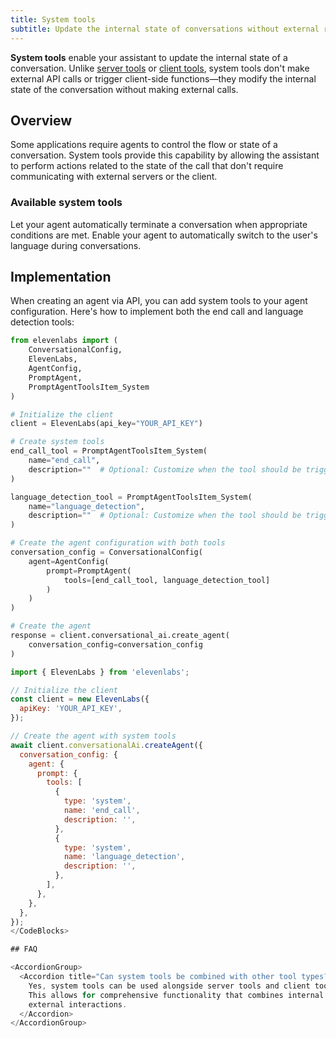 ```yaml
---
title: System tools
subtitle: Update the internal state of conversations without external requests.
---
```


**System tools** enable your assistant to update the internal state of a conversation. Unlike [server tools](/docs/conversational-ai/customization/tools-events/server-tools) or [client tools](/docs/conversational-ai/customization/tools-events/client-tools), system tools don't make external API calls or trigger client-side functions—they modify the internal state of the conversation without making external calls.

## Overview

Some applications require agents to control the flow or state of a conversation.
System tools provide this capability by allowing the assistant to perform actions related to the state of the call that don't require communicating with external servers or the client.

### Available system tools

<CardGroup cols={2}>
  <Card
    title="End call"
    icon="duotone square-phone-hangup"
    href="docs/conversational-ai/customization/tools-events/system-tools/end-call"
  >
    Let your agent automatically terminate a conversation when appropriate conditions are met.
  </Card>
  <Card
    title="Language detection"
    icon="duotone earth-europe"
    href="/docs/conversational-ai/customization/tools-events/system-tools/language-detection"
  >
    Enable your agent to automatically switch to the user's language during conversations.
  </Card>
</CardGroup>

## Implementation

When creating an agent via API, you can add system tools to your agent configuration. Here's how to implement both the end call and language detection tools:

<CodeBlocks>

```python
from elevenlabs import (
    ConversationalConfig,
    ElevenLabs,
    AgentConfig,
    PromptAgent,
    PromptAgentToolsItem_System
)

# Initialize the client
client = ElevenLabs(api_key="YOUR_API_KEY")

# Create system tools
end_call_tool = PromptAgentToolsItem_System(
    name="end_call",
    description=""  # Optional: Customize when the tool should be triggered
)

language_detection_tool = PromptAgentToolsItem_System(
    name="language_detection",
    description=""  # Optional: Customize when the tool should be triggered
)

# Create the agent configuration with both tools
conversation_config = ConversationalConfig(
    agent=AgentConfig(
        prompt=PromptAgent(
            tools=[end_call_tool, language_detection_tool]
        )
    )
)

# Create the agent
response = client.conversational_ai.create_agent(
    conversation_config=conversation_config
)
```

```javascript
import { ElevenLabs } from 'elevenlabs';

// Initialize the client
const client = new ElevenLabs({
  apiKey: 'YOUR_API_KEY',
});

// Create the agent with system tools
await client.conversationalAi.createAgent({
  conversation_config: {
    agent: {
      prompt: {
        tools: [
          {
            type: 'system',
            name: 'end_call',
            description: '',
          },
          {
            type: 'system',
            name: 'language_detection',
            description: '',
          },
        ],
      },
    },
  },
});
</CodeBlocks>

## FAQ

<AccordionGroup>
  <Accordion title="Can system tools be combined with other tool types?">
    Yes, system tools can be used alongside server tools and client tools in the same assistant.
    This allows for comprehensive functionality that combines internal state management with
    external interactions.
  </Accordion>
</AccordionGroup>
```
